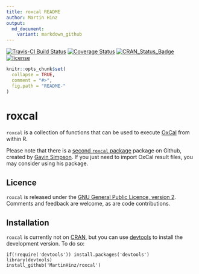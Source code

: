 ```yaml
---
title: roxcal README
author: Martin Hinz
output:
  md_document:
    variant: markdown_github
---
```


[![Travis-CI Build Status](https://travis-ci.org/ISAAKiel/oxcAAR.svg?branch=master)](https://travis-ci.org/ISAAKiel/oxcAAR) [![Coverage Status](https://img.shields.io/codecov/c/github/ISAAKiel/oxcAAR/master.svg)](https://codecov.io/github/ISAAKiel/oxcAAR?branch=master)
[![CRAN\_Status\_Badge](http://www.r-pkg.org/badges/version/oxcAAR)](http://cran.r-project.org/package=oxcAAR)
[![license](https://img.shields.io/badge/license-GPL%203-B50B82.svg)](https://www.r-project.org/Licenses/GPL-2)

<!-- README.md is generated from README.Rmd. Please edit that file -->

```r
knitr::opts_chunk$set(
  collapse = TRUE,
  comment = "#>",
  fig.path = "README-"
)
```

# roxcal

`roxcal` is a collection of functions that can be used
to execute [OxCal](https://c14.arch.ox.ac.uk) from within R.

Please note that there is a [second `roxcal` package](https://github.com/gavinsimpson/roxcal) package on Github, created by [Gavin Simpson](https://github.com/gavinsimpson). If you just need to import OxCal result files, you may consider using his package.

## Licence

`roxcal` is released under the [GNU General Public Licence, version 2](http://www.r-project.org/Licenses/GPL-2). Comments and feedback are welcome, as are code contributions.

## Installation

`roxcal` is currently not on [CRAN](http://cran.r-project.org/), but you can use
[devtools](http://cran.r-project.org/web/packages/devtools/index.html) to
install the development version. To do so:

    if(!require('devtools')) install.packages('devtools')
    library(devtools)
    install_github('MartinHinz/roxcal')
    
